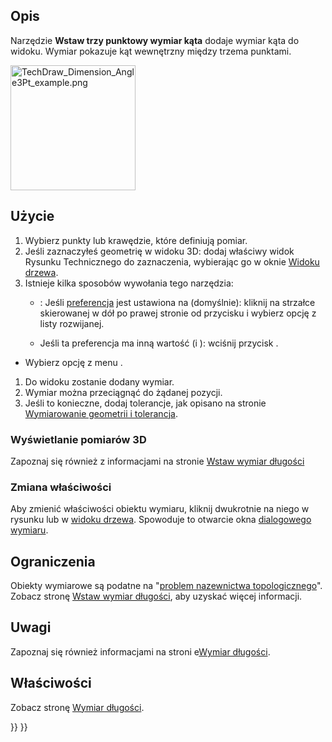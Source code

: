 <languages/>

{{Docnav/pl
|[[TechDraw_AngleDimension/pl|Wstaw wymiar kąta]]
|[[TechDraw_AreaDimension/pl|Wstaw wymiar powierzchni]]
|[[TechDraw_Workbench/pl|środowisko pracy Rysunek Techniczny]]
|IconL=TechDraw_AngleDimension.svg
|IconR=TechDraw_AreaDimension.svg
|IconC=Workbench_TechDraw.svg
}}

{{GuiCommand/pl
|Name=TechDraw 3PtAngleDimension
|Name/pl=Rysunek Techniczny: Wstaw trzy punktowy wymiar kąta
|MenuLocation=Rysunek Techniczny → Wymiary → Wstaw trzy punktowy wymiar kąta
|Workbenches=[[TechDraw_Workbench/pl|Rysunek Techniczny]]
|Version=0.18
|SeeAlso=[[TechDraw_AngleDimension/pl|Wstaw wymiar kąta]]
}}

<span id="Description"></span>
==Opis==

Narzędzie '''Wstaw trzy punktowy wymiar kąta''' dodaje wymiar kąta do widoku. Wymiar pokazuje kąt wewnętrzny między trzema punktami.

[[Image:TechDraw_Dimension_Angle3Pt_example.png|200px]]
{{Caption|Pomiar kąta między trzema punktami.}}

<span id="Usage"></span>
==Użycie==

# Wybierz punkty lub krawędzie, które definiują pomiar.
# Jeśli zaznaczyłeś geometrię w widoku 3D: dodaj właściwy widok Rysunku Technicznego do zaznaczenia, wybierając go w oknie [[Tree_view/pl|Widoku drzewa]].
# Istnieje kilka sposobów wywołania tego narzędzia:
#* {{Version/pl|1.0}}: Jeśli [[TechDraw_Preferences/pl#Wymiary|preferencja]] {{MenuCommand|Narzędzie wymiarowania}} jest ustawiona na {{Value|Narzędzie pojedyncze}} (domyślnie): kliknij na strzałce skierowanej w dół po prawej stronie od przycisku {{Button|[[Image:TechDraw_Dimension.svg||x16px]][[Image:Toolbar_flyout_arrow.svg|x16px]]}} i wybierz opcję {{MenuCommand|[[Image:TechDraw_3PtAngleDimension.svg|16px]] Wstaw trzy punktowy wymiar kąta}} z listy rozwijanej.
#* Jeśli ta preferencja ma inną wartość (i {{VersionMinus/pl|0.21}}): wciśnij przycisk {{Button|[[Image:TechDraw_3PtAngleDimension.svg|16px]] [[TechDraw_3PtAngleDimension/pl|Wstaw trzy punktowy wymiar kąta]]}}.
* Wybierz opcję z menu {{MenuCommand|Rysunek Techniczny → Wymiary → [[Image:TechDraw_3PtAngleDimension.svg|16px]] Wstaw trzy punktowy wymiar kąta}}.
# Do widoku zostanie dodany wymiar. 
# Wymiar można przeciągnąć do żądanej pozycji.
# Jeśli to konieczne, dodaj tolerancje, jak opisano na stronie [[TechDraw_Geometric_dimensioning_and_tolerancing/pl#Tolerancja|Wymiarowanie geometrii i tolerancja]].

<span id="Display_3D_measurement"></span>
===Wyświetlanie pomiarów 3D===

Zapoznaj się również z informacjami na stronie [[TechDraw_LengthDimension/pl#Wyświetlanie_pomiarów_3D|Wstaw wymiar długości]]

<span id="Change_properties"></span>
===Zmiana właściwości===

Aby zmienić właściwości obiektu wymiaru, kliknij dwukrotnie na niego w rysunku lub w [[Tree_view/pl|widoku drzewa]]. Spowoduje to otwarcie okna [[TechDraw_LengthDimension/pl#Okno_dialogowe|dialogowego wymiaru]].

<span id="Limitations"></span>
==Ograniczenia==

Obiekty wymiarowe są podatne na "[[Topological_naming_problem/pl|problem nazewnictwa topologicznego]]". Zobacz stronę [[TechDraw_LengthDimension/pl|Wstaw wymiar długości]], aby uzyskać więcej informacji.

<span id="Notes"></span>
==Uwagi==

Zapoznaj się również informacjami na stroni e[[TechDraw_LengthDimension/pl#Uwagi|Wymiar długości]].

<span id="Properties"></span>
==Właściwości==

Zobacz stronę [[TechDraw_LengthDimension/pl#W.C5.82a.C5.9Bciwo.C5.9Bci|Wymiar długości]].


{{Docnav/pl
|[[TechDraw_AngleDimension/pl|Wstaw wymiar kąta]]
|[[TechDraw_AreaDimension/pl|Wstaw wymiar powierzchni]]
|[[TechDraw_Workbench/pl|środowisko pracy Rysunek Techniczny]]
|IconL=TechDraw_AngleDimension.svg
|IconR=TechDraw_AreaDimension.svg
|IconC=Workbench_TechDraw.svg
}}

{{TechDraw_Tools_navi{{#translation:}}}}
{{Userdocnavi{{#translation:}}}}